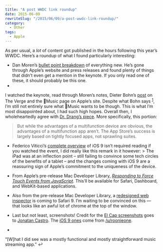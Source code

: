 ```yaml
---
title: "A post WWDC link roundup"
date: 2015-06-09
rewriteSlug: "/2015/06/09/a-post-wwdc-link-roundup/"
category:
  - Other
tags:
  - Apple
---
```


As per usual, a _lot_ of content got published in the hours following this year’s WWDC. Here’s a roundup of what I found particularly interesting:

- Dan Moren’s [bullet point breakdown](http://sixcolors.com/post/2015/06/wwdc-2015-keynote-the-fine-print/ "Six Colors: WWDC 2015 keynote: The fine print") of everything new. He’s gone through Apple’s website and press releases and found plenty of things that didn’t even get a mention in the keynote. If you only read one of these, it should probably be this one.
- 

I watched the keynote, read through Moren’s notes, Dieter Bohn’s [post](http://www.theverge.com/2015/6/8/8743035/apple-music-hands-on-wwdc-streaming "I just used Apple Music. It's fine, and that should scare Spotify") on The Verge and the Music page on Apple’s site. Despite what Bohn says <sup id="fnref-223-1"><a href="#fn-223-1">1</a></sup>, I’m still not entirely sure what Music wants to be though. This is what I’m most disappointed about, I had such high hopes. Overall then, I wholeheartedly agree with [Dr. Drang’s piece](http://leancrew.com/all-this/2015/06/facing-the-music/ "Facing the Music"). More specifically, this portion:

> But while the advantages of a multifunction device are obvious, the advantages of a multifunction app aren’t. The App Store’s success is largely based on tightly focused apps, not sprawling suites.

- Federico Viticci’s [complete overview](http://www.macstories.net/roundups/ios-9-our-complete-overview/ "iOS 9: Our Complete Overview and First Impressions") of iOS 9 isn’t required reading if you watched the event, I did really like this remark in it however: \> The iPad was at an inflection point – still failing to convince some tech circles of the benefits of a tablet – and the changes coming with iOS 9 are a reassuring sign of Apple’s commitment to the uniqueness of the device.

- From Apple’s pre-release Mac Developer Library, [_Responding to Force Touch Events from JavaScript_](https://developer.apple.com/library/prerelease/mac/documentation/AppleApplications/Conceptual/SafariJSProgTopics/Articles/RespondingtoForceTouchEventsfromJavaScript.html#//apple_ref/doc/uid/TP40016162 "Responding to Force Touch Events from JavaScript"). This’ll be available for Safari, Dashboard, and WebKit-based applications.

- Also from the pre-release Mac Developer Library, a [redesigned web inspector](https://developer.apple.com/library/prerelease/mac/releasenotes/General/WhatsNewInSafari/Articles/Safari_9.html#//apple_ref/doc/uid/TP40014305-CH9-SW25) is coming to Safari 9. I’m waiting to be convinced on this — that looks like an awful lot of chrome at the top of the window.

- Last but not least, screenshots! Credit for the [El Cap screenshots](https://www.dropbox.com/sh/scbtond79crgnru/AAA1Cm6QRO7JkOrU-Uy68esDa?dl=0 "El Cap screenshot on Dropbox") goes to [Jonatan Castro](https://twitter.com/jonatan/status/608195646680662016 "Jonatan Castro’s tweet"). The [iOS 9 ones](http://imgur.com/a/pUbpJ "iOS 9 screenshots on Imgur") come from [/u/roonieone](http://www.reddit.com/r/apple/comments/3938a2/all_of_the_new_little_details_in_ios_9/ "All of the new little details in iOS 9").

- 

“[W]hat I did see was a mostly functional and mostly straightforward music streaming app.”&nbsp;↩
  
